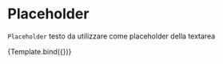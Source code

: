 
<Meta title="Components/Textarea/Props/Placeholder" component={VvTextarea} />

# Placeholder

`Placeholder` testo da utilizzare come placeholder della textarea

<Canvas>
	<Story
		name="Placeholder"
		play={textareaTest}
		args={{ name: 'textarea-placeholder', placeholder: 'Test' }}>
		{Template.bind({})}
	</Story>
</Canvas>

